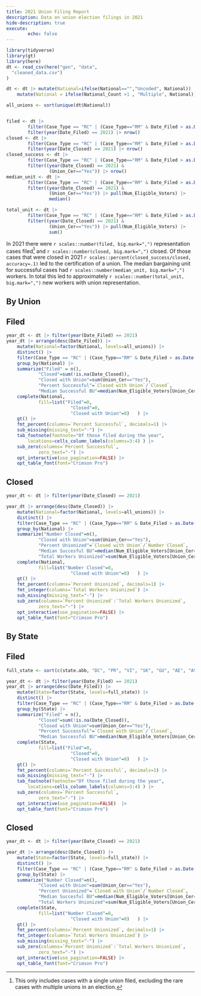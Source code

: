 ```yaml
---
title: 2021 Union Filing Report
description: Data on union election filings in 2021
hide-description: true 
execute:
        echo: false
---
```



```r

library(tidyverse)
library(gt)
library(here)
dt <- read_csv(here("gen", "data", 
  "cleaned_data.csv")
)

dt <- dt |> mutate(National=ifelse(National=="","Uncoded", National)) |> 
    mutate(National = ifelse(National_Count >1 , "Multiple", National))

all_unions <- sort(unique(dt$National))


filed <- dt |>
        filter(Case_Type == "RC" | (Case_Type=="RM" & Date_Filed > as.Date("2023-08-25"))) |>
        filter(year(Date_Filed) == 2021) |> nrow()
closed <- dt |>  
        filter(Case_Type == "RC" | (Case_Type=="RM" & Date_Filed > as.Date("2023-08-25"))) |> 
        filter(year(Date_Closed) == 2021) |> nrow()
closed_success <- dt |>  
        filter(Case_Type == "RC" | (Case_Type=="RM" & Date_Filed > as.Date("2023-08-25")))   |> 
        filter((year(Date_Closed) == 2021) &
                (Union_Cer=="Yes")) |> nrow()
median_unit <- dt |>  
        filter(Case_Type == "RC" | (Case_Type=="RM" & Date_Filed > as.Date("2023-08-25")))  |> 
        filter((year(Date_Closed) == 2021) &
                (Union_Cer=="Yes")) |> pull(Num_Eligible_Voters) |>
                median()

total_unit <- dt |>   
        filter(Case_Type == "RC" | (Case_Type=="RM" & Date_Filed > as.Date("2023-08-25")))  |> 
        filter((year(Date_Closed) == 2021) &
                (Union_Cer=="Yes")) |> pull(Num_Eligible_Voters) |>
                sum()

```

In 2021 there were `r scales::number(filed, big.mark=",")` representation cases filed[^note] and `r scales::number(closed, big.mark=",")` closed. Of those cases that were closed in 2021 `r scales::percent(closed_success/closed, accuracy=.1)` led to the certification of a union. The median bargaining unit for successful cases had `r scales::number(median_unit, big.mark=",")` workers. In total this led to approximately `r scales::number(total_unit, big.mark=",")` new workers with union representation. 

[^note]: This only includes cases with a single union filed, excluding the rare cases with multiple unions in an election. 

## By Union 




::: {.panel-tabset}

## Filed 
```r

year_dt <- dt |> filter(year(Date_Filed) == 2021)
year_dt |> arrange(desc(Date_Filed)) |> 
    mutate(National=factor(National, levels=all_unions)) |> 
    distinct() |> 
    filter(Case_Type == "RC" | (Case_Type=="RM" & Date_Filed > as.Date("2023-08-25")))   |> 
    group_by(National) |> 
    summarize("Filed" = n(),
            "Closed"=sum(!is.na(Date_Closed)), 
            "Closed with Union"=sum(Union_Cer=="Yes"), 
            "Percent Successful"=`Closed with Union`/`Closed`, 
            "Median Successful BU"=median(Num_Eligible_Voters[Union_Cer=="Yes"], na.rm=T)) |>
    complete(National, 
            fill=list("Filed"=0, 
                        "Closed"=0, 
                        "Closed with Union"=0)   ) |> 
    gt() |> 
    fmt_percent(columns=`Percent Successful`, decimals=1) |> 
    sub_missing(missing_text="-") |> 
    tab_footnote(footnote="Of those filed during the year", 
        locations=cells_column_labels(columns=3:4) ) |> 
    sub_zero(columns=`Percent Successful`, 
            zero_text="-") |>
    opt_interactive(use_pagination=FALSE) |> 
    opt_table_font(font="Crimson Pro")

```


## Closed
```r
year_dt <- dt |> filter(year(Date_Closed) == 2021)

year_dt |> arrange(desc(Date_Closed)) |> 
    mutate(National=factor(National, levels=all_unions)) |> 
    distinct() |> 
    filter(Case_Type == "RC" | (Case_Type=="RM" & Date_Filed > as.Date("2023-08-25")))   |> 
    group_by(National) |> 
    summarize("Number Closed"=n(), 
            "Closed with Union"=sum(Union_Cer=="Yes"), 
            "Percent Unionized"=`Closed with Union`/`Number Closed`, 
            "Median Succesful BU"=median(Num_Eligible_Voters[Union_Cer=="Yes"], na.rm=T), 
            "Total Workers Unionized"=sum(Num_Eligible_Voters[Union_Cer=="Yes"], na.rm=T)) |>
    complete(National, 
            fill=list("Number Closed"=0, 
                        "Closed with Union"=0)   ) |> 
    gt() |> 
    fmt_percent(columns=`Percent Unionized`, decimals=1) |> 
    fmt_integer(columns=`Total Workers Unionized`) |> 
    sub_missing(missing_text="-") |> 
    sub_zero(columns=`Percent Unionized`:`Total Workers Unionized`, 
            zero_text="-") |>
    opt_interactive(use_pagination=FALSE) |> 
    opt_table_font(font="Crimson Pro")

```

:::


## By State


::: {.panel-tabset}

## Filed 
```r
full_state <- sort(c(state.abb, "DC", "PR", "VI", "SK", "GU", "AE", "AS"))

year_dt <- dt |> filter(year(Date_Filed) == 2021)
year_dt |> arrange(desc(Date_Filed)) |> 
    mutate(State=factor(State, levels=full_state)) |> 
    distinct() |> 
    filter(Case_Type == "RC" | (Case_Type=="RM" & Date_Filed > as.Date("2023-08-25")))    |> 
    group_by(State) |> 
    summarize("Filed" = n(),
            "Closed"=sum(!is.na(Date_Closed)), 
            "Closed with Union"=sum(Union_Cer=="Yes"), 
            "Percent Successful"=`Closed with Union`/`Closed`, 
            "Median Successful BU"=median(Num_Eligible_Voters[Union_Cer=="Yes"], na.rm=T)) |>
    complete(State, 
            fill=list("Filed"=0, 
                        "Closed"=0, 
                        "Closed with Union"=0)   ) |> 
    gt() |> 
    fmt_percent(columns=`Percent Successful`, decimals=1) |> 
    sub_missing(missing_text="-") |> 
    tab_footnote(footnote="Of those filed during the year", 
        locations=cells_column_labels(columns=3:4) ) |> 
    sub_zero(columns=`Percent Successful`, 
            zero_text="-") |>
    opt_interactive(use_pagination=FALSE)  |> 
    opt_table_font(font="Crimson Pro")

```


## Closed
```r
year_dt <- dt |> filter(year(Date_Closed) == 2021)

year_dt |> arrange(desc(Date_Closed)) |> 
    mutate(State=factor(State, levels=full_state)) |> 
    distinct() |> 
    filter(Case_Type == "RC" | (Case_Type=="RM" & Date_Filed > as.Date("2023-08-25")))   |> 
    group_by(State) |> 
    summarize("Number Closed"=n(), 
            "Closed with Union"=sum(Union_Cer=="Yes"), 
            "Percent Unionized"=`Closed with Union`/`Number Closed`, 
            "Median Succesful BU"=median(Num_Eligible_Voters[Union_Cer=="Yes"], na.rm=T), 
            "Total Workers Unionized"=sum(Num_Eligible_Voters[Union_Cer=="Yes"], na.rm=T)) |>
    complete(State, 
            fill=list("Number Closed"=0, 
                        "Closed with Union"=0)   ) |> 
    gt() |> 
    fmt_percent(columns=`Percent Unionized`, decimals=1) |> 
    fmt_integer(columns=`Total Workers Unionized`) |> 
    sub_missing(missing_text="-") |> 
    sub_zero(columns=`Percent Unionized`:`Total Workers Unionized`, 
            zero_text="-") |>
    opt_interactive(use_pagination=FALSE) |> 
    opt_table_font(font="Crimson Pro")

```

:::




